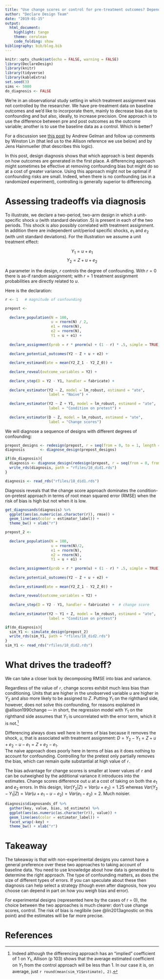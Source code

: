 ```yaml
---
title: "Use change scores or control for pre-treatment outcomes? Depends on the true data generating process"
author: "Declare Design Team"
date: "2019-01-15"
output:
  html_document:
    highlight: tango
    theme: cerulean
    code_folding: show
bibliography: bib/blog.bib
---
```


```r
knitr::opts_chunk$set(echo = FALSE, warning = FALSE)
library(DeclareDesign)
library(knitr)
library(tidyverse)
library(kableExtra)
set.seed(3)
sims <- 5000
do_diagnosis <- FALSE
```

We're in an observational study setting in which treatment assignment was not controlled by the researcher. We have pre-treatment data on baseline outcomes and we'd like to incorporate them, mainly to decrease bias due to confounding and but also, ideally, to increase precision. One approach is to use the difference between pre and post outcomes as the outcome variable; another is to use the baseline data as a control. Which is better? 

For a discussion see [this post](https://andrewgelman.com/2007/02/15/differenceindif/) by Andrew Gelman and follow up comments by Winston Lin (that led us to the Allison reference we use below) and by Jens Hainmueller (that describes this logic). 

In this post, design diagnosis shows that which approach is best depends on how outcomes are generated in the first place. A differencing approach might sometimes be effective at removing confounding bias but might do so at a cost of greater variance. Using this approach might not be optimal if confounding risks are small. Indeed, when there is no confounding (as in a randomized experiment), controlling is generally superior to differencing.

# Assessing tradeoffs via diagnosis

To illustrate, we declare a two-period, two-arm design in which a unit-specific shock $u$ (with standard deviation .5) is present in each of the two periods. This shock is also possibly correlated with treatment assignment. In addition there are independent unit/period specific shocks, $e_1$ and $e_2$ (with unit standard deviations). For the illustration we assume a unit treatment effect:

$$Y_1 = u + e_1$$
$$Y_2 = Z + u + e_2$$

A parameter in the design, $r$ controls the degree of confounding. With $r = 0$ there is as-if random assignment; with $r = 1$ treatment assignment probabilities are directly related to $u$. 

Here is the declaration:

```r
r <- 1   # magnitude of confounding

prepost <- 
  
  declare_population(N = 100, 
                     u = rnorm(N) / 2, 
                     e1 = rnorm(N), 
                     e2 = rnorm(N), 
                     Y1 = u + e1) + 
  
  declare_assignment(prob = r * pnorm(u) + (1 - r) * .5, simple = TRUE) +
  
  declare_potential_outcomes(Y2 ~ Z + u + e2) + 
  
  declare_estimand(ate = mean(Y2_Z_1 - Y2_Z_0)) +
  
  declare_reveal(outcome_variables = Y2) +
  
  declare_step(D = Y2 - Y1, handler = fabricate) +
  
  declare_estimator(Y2 ~ Z, model = lm_robust, estimand = "ate", 
                    label = "Naive") +
  
  declare_estimator(Y2 ~ Z + Y1, model = lm_robust, estimand = "ate", 
                    label = "Condition on pretest") +
  
  declare_estimator(D ~ Z, model = lm_robust, estimand = "ate", 
                    label = "Change scores") 
```

We will diagnose a sequence of designs with different degrees of confounding:

```r
prepost_designs <- redesign(prepost, r = seq(from = 0, to = 1, length = 5))
diagnosis       <- diagnose_design(prepost_designs)
```

```r
if(do_diagnosis){
  diagnosis <- diagnose_design(redesign(prepost, r = seq(from = 0, from = 1, length = 5)), sims = sims)
  write_rds(diagnosis, path = "rfiles/18_did1.rds")
}

diagnosis <- read_rds("rfiles/18_did1.rds") 

```

Diagnosis reveals that the change score approach dominates the condition-on-pretest approach in terms of root mean squared error (RMSE) when the risk of bias is high but not when it is low. 

```r
get_diagnosands(diagnosis) %>%
  ggplot(aes(as.numeric(as.character(r)), rmse)) +
  geom_line(aes(color = estimator_label)) +
  theme_bw() + xlab("r")
```

```r
prepost_2 <- 
  
  declare_population(N = 100, 
                     u = rnorm(N)/2, 
                     e1 = rnorm(N), 
                     e2 = rnorm(N), 
                     Y1 = u + e1) + 
  
  declare_assignment(prob = r * pnorm(u) + (1 - r) * .5, simple = TRUE) +
  
  declare_potential_outcomes(Y2 ~ Z + u + e2) + 
  
  declare_estimand(ate = mean(Y2_Z_1 - Y2_Z_0)) +
  
  declare_reveal(outcome_variables = Y2) +
  
  declare_step(D = Y2 - Y1, handler = fabricate) +  # change score
  
  declare_estimator(Y2 ~ Y1 + Z, model = lm_robust, estimand = "ate", 
                    label = "Condition on pretest") 

if(do_diagnosis){
  sim_Y1 <- simulate_design(prepost_2)
  write_rds(sim_Y1, path = "rfiles/18_did2.rds")
}
sim_Y1 <- read_rds("rfiles/18_did2.rds") 

```


# What drives the tradeoff?

We can take a closer look by decomposing RMSE into bias and variance.  

Regardless of the value of `r`, change scores exhibit much less bias than conditioning. Units that are higher in the unobserved variable $u$ are higher in $Y_2$ and also more likely to be assigned to $Z$. Putting $Y_1$ on the righthand side, however, does not solve this confounding, for reasons explained in @allison1990change --- in short, the regression model with $Y_1$ on the righthand side assumes that $Y_1$ is uncorrelated with the error term, which it is not.^[Indeed although the differencing approach has an "implied" coefficient of 1 on $Y_1$, Allison (p 103) shows that the average estimated coefficient on $Y_1$ from the control approach will be less than 1. In our case it is, on average, just `r round(mean(sim_Y1$estimate), 2)`.]

Differencing always does well here in terms of bias because it removes the shock, $u$, that is associated with treatment assignment: $D = Y_2 - Y_1 = Z + u + e_2- u - e_1 = Z + e_2 - e_1$.  
The naive approach does poorly here in terms of bias as it does nothing to account for confounding. Controlling for the pretest only partially removes the bias, which can remain quite substantial at high value of `r`.

The bias advantage for change scores is smaller at lower values of `r` and can be outweighed by the additional variance it introduces into the estimates. Change scores difference out $u$ at a cost of taking on both the $e_1$ and $e_2$ errors. In this design, $Var(Y_2 | Z) = Var(u + e_2) = 1.25$ whereas $Var(Y_2 - Y_1 | Z) = Var(u + e_1 - u - e_2) = Var(e_1 - e_2) = 2$. Much noisier. 


```r
diagnosis$diagnosands_df %>%
  gather(key, value, bias, sd_estimate) %>%
  ggplot(aes(as.numeric(as.character(r)), value)) +
  geom_line(aes(color = estimator_label)) +
  facet_wrap(~key) +
  theme_bw() + xlab("r")
```

# Takeaway

The takeaway is that with non-experimental designs you cannot have a general preference over these two approaches to taking account of baseline data. You need to use knowledge about how data is generated to determine the right approach. The type of confounding matters, as does the size of different types of errors. If you can speculate about these then diagnosis can help select a strategy (though even after diagnosis, how you choose can depend in part on how you weigh bias and error).

For experimental designs (represented here by the cases of r = 0), the choice between the two approaches is much clearer: don't use change scores, control. The risk of bias is neglibile (see @lin2013agnostic on this point) and the estimates will be far more precise.

# References



